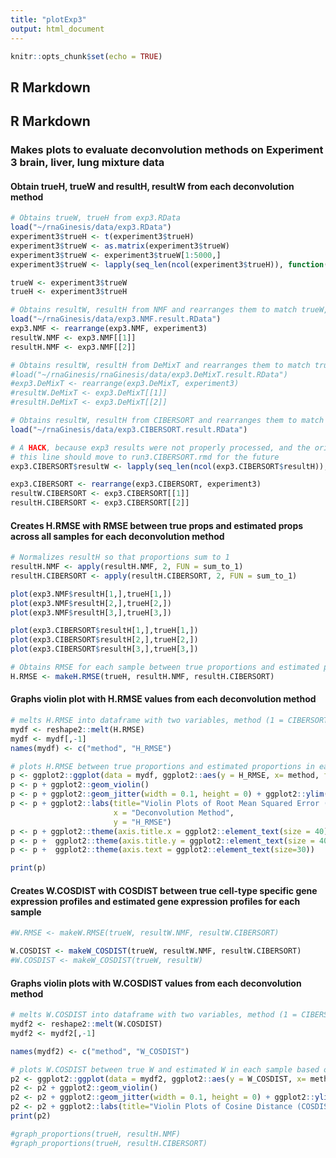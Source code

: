 ```yaml
---
title: "plotExp3"
output: html_document
---
```


```r
knitr::opts_chunk$set(echo = TRUE)
```

## R Markdown

## R Markdown

### Makes plots to evaluate deconvolution methods on Experiment 3 brain, liver, lung mixture data

#### Obtain trueH, trueW and resultH, resultW from each deconvolution method
```r
# Obtains trueW, trueH from exp3.RData
load("~/rnaGinesis/data/exp3.RData")
experiment3$trueH <- t(experiment3$trueH)
experiment3$trueW <- as.matrix(experiment3$trueW)
experiment3$trueW <- experiment3$trueW[1:5000,]
experiment3$trueW <- lapply(seq_len(ncol(experiment3$trueH)), function(X) experiment3$trueW)

trueW <- experiment3$trueW
trueH <- experiment3$trueH

# Obtains resultW, resultH from NMF and rearranges them to match trueW, trueH ordering
load("~/rnaGinesis/data/exp3.NMF.result.RData")
exp3.NMF <- rearrange(exp3.NMF, experiment3)
resultW.NMF <- exp3.NMF[[1]]
resultH.NMF <- exp3.NMF[[2]]

# Obtains resultW, resultH from DeMixT and rearranges them to match trueW, trueH ordering
#load("~/rnaGinesis/rnaGinesis/data/exp3.DeMixT.result.RData")
#exp3.DeMixT <- rearrange(exp3.DeMixT, experiment3)
#resultW.DeMixT <- exp3.DeMixT[[1]]
#resultH.DeMixT <- exp3.DeMixT[[2]]

# Obtains resultW, resultH from CIBERSORT and rearranges them to match trueW, trueH ordering
load("~/rnaGinesis/data/exp3.CIBERSORT.result.RData")

# A HACK, because exp3 results were not properly processed, and the original cibersort output is not saved
# this line should move to run3.CIBERSORT.rmd for the future
exp3.CIBERSORT$resultW <- lapply(seq_len(ncol(exp3.CIBERSORT$resultH)), function(X) exp3.CIBERSORT$resultW)

exp3.CIBERSORT <- rearrange(exp3.CIBERSORT, experiment3)
resultW.CIBERSORT <- exp3.CIBERSORT[[1]]
resultH.CIBERSORT <- exp3.CIBERSORT[[2]]
```

#### Creates H.RMSE with RMSE between true props and estimated props across all samples for each deconvolution method
```r
# Normalizes resultH so that proportions sum to 1
resultH.NMF <- apply(resultH.NMF, 2, FUN = sum_to_1)
resultH.CIBERSORT <- apply(resultH.CIBERSORT, 2, FUN = sum_to_1)

plot(exp3.NMF$resultH[1,],trueH[1,])
plot(exp3.NMF$resultH[2,],trueH[2,])
plot(exp3.NMF$resultH[3,],trueH[3,])

plot(exp3.CIBERSORT$resultH[1,],trueH[1,])
plot(exp3.CIBERSORT$resultH[2,],trueH[2,])
plot(exp3.CIBERSORT$resultH[3,],trueH[3,])

# Obtains RMSE for each sample between true proportions and estimated proportions
H.RMSE <- makeH.RMSE(trueH, resultH.NMF, resultH.CIBERSORT)
```

#### Graphs violin plot with H.RMSE values from each deconvolution method
```r
# melts H.RMSE into dataframe with two variables, method (1 = CIBERSORT, 2 = NMF) and H.RMSE across all samples for each deconvolution method 
mydf <- reshape2::melt(H.RMSE)
mydf <- mydf[,-1]
names(mydf) <- c("method", "H_RMSE") 

# plots H.RMSE between true proportions and estimated proportions in each sample based on deconvolution method
p <- ggplot2::ggplot(data = mydf, ggplot2::aes(y = H_RMSE, x= method, fill = method))
p <- p + ggplot2::geom_violin()
p <- p + ggplot2::geom_jitter(width = 0.1, height = 0) + ggplot2::ylim(0,1) 
p <- p + ggplot2::labs(title="Violin Plots of Root Mean Squared Error (RMSE) for Proportions",
                       x = "Deconvolution Method",
                       y = "H_RMSE")
p <- p + ggplot2::theme(axis.title.x = ggplot2::element_text(size = 40)) 
p <- p +  ggplot2::theme(axis.title.y = ggplot2::element_text(size = 40)) 
p <- p +  ggplot2::theme(axis.text = ggplot2::element_text(size=30))

print(p)
```

#### Creates W.COSDIST with COSDIST between true cell-type specific gene expression profiles and estimated gene expression profiles for each sample
```r
#W.RMSE <- makeW.RMSE(trueW, resultW.NMF, resultW.CIBERSORT)

W.COSDIST <- makeW_COSDIST(trueW, resultW.NMF, resultW.CIBERSORT)
#W.COSDIST <- makeW_COSDIST(trueW, resultW)
```

#### Graphs violin plots with W.COSDIST values from each deconvolution method
```r
# melts W.COSDIST into dataframe with two variables, method (1 = CIBERSORT, 2 = NMF) and W.COSDIST across all samples for each deconvolution method 
mydf2 <- reshape2::melt(W.COSDIST)
mydf2 <- mydf2[,-1]

names(mydf2) <- c("method", "W_COSDIST") 

# plots W.COSDIST between true W and estimated W in each sample based on deconvolution method
p2 <- ggplot2::ggplot(data = mydf2, ggplot2::aes(y = W_COSDIST, x= method, fill = method))
p2 <- p2 + ggplot2::geom_violin()
p2 <- p2 + ggplot2::geom_jitter(width = 0.1, height = 0) + ggplot2::ylim(0,1) 
p2 <- p2 + ggplot2::labs(title="Violin Plots of Cosine Distance (COSDIST) for Gene Expression",x = "Deconvolution Method", y = "W_COSDIST") + ggplot2::theme(axis.title.x = ggplot2::element_text(size = 40)) + ggplot2::theme(axis.title.y = ggplot2::element_text(size = 40)) + ggplot2::theme(axis.text=ggplot2::element_text(size=30))
print(p2)
```

```r
#graph_proportions(trueH, resultH.NMF)
#graph_proportions(trueH, resultH.CIBERSORT)
```

